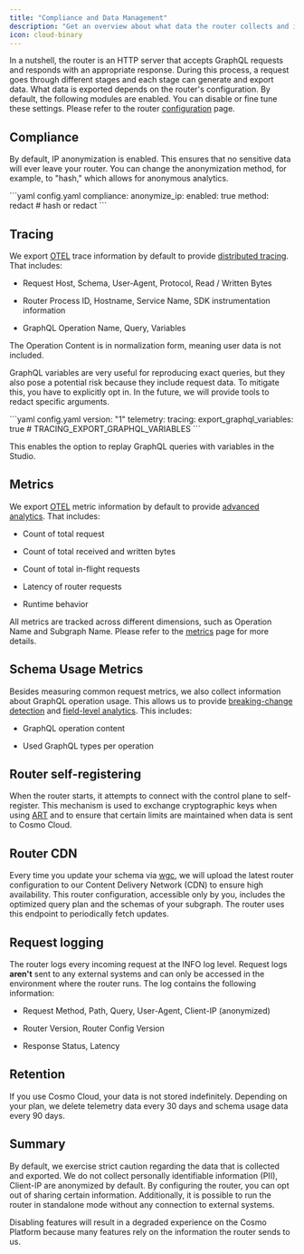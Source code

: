 ```yaml
---
title: "Compliance and Data Management"
description: "Get an overview about what data the router collects and its purposes. Learn to adjust configurations to ensure stringent data privacy management."
icon: cloud-binary
---
```



In a nutshell, the router is an HTTP server that accepts GraphQL requests and responds with an appropriate response. During this process, a request goes through different stages and each stage can generate and export data. What data is exported depends on the router's configuration. By default, the following modules are enabled. You can disable or fine tune these settings. Please refer to the router [configuration](/router/configuration) page.

## Compliance

By default, IP anonymization is enabled. This ensures that no sensitive data will ever leave your router. You can change the anonymization method, for example, to "hash," which allows for anonymous analytics.

<CodeGroup>
  ```yaml config.yaml
  compliance:
    anonymize_ip:
      enabled: true
      method: redact # hash or redact
  ```
</CodeGroup>

## Tracing

We export [OTEL](https://opentelemetry.io/) trace information by default to provide [distributed tracing](/studio/analytics/distributed-tracing). That includes:

* Request Host, Schema, User-Agent, Protocol, Read / Written Bytes

* Router Process ID, Hostname, Service Name, SDK instrumentation information

* GraphQL Operation Name, Query, Variables

The Operation Content is in normalization form, meaning user data is not included.

GraphQL variables are very useful for reproducing exact queries, but they also pose a potential risk because they include request data. To mitigate this, you have to explicitly opt in. In the future, we will provide tools to redact specific arguments.

<CodeGroup>
  ```yaml config.yaml
  version: "1"
  telemetry:
    tracing:
        export_graphql_variables: true # TRACING_EXPORT_GRAPHQL_VARIABLES
  ```
</CodeGroup>

This enables the option to replay GraphQL queries with variables in the Studio.

## Metrics

We export [OTEL](https://opentelemetry.io/) metric information by default to provide [advanced analytics](/studio/analytics). That includes:

* Count of total request

* Count of total received and written bytes

* Count of total in-flight requests

* Latency of router requests

* Runtime behavior

All metrics are tracked across different dimensions, such as Operation Name and Subgraph Name. Please refer to the [metrics](/router/metrics-and-monitoring#dimensions) page for more details.

## Schema Usage Metrics

Besides measuring common request metrics, we also collect information about GraphQL operation usage. This allows us to provide [breaking-change detection](/studio/schema-checks) and [field-level analytics](/studio/analytics/schema-field-usage). This includes:

* GraphQL operation content

* Used GraphQL types per operation

## Router self-registering

When the router starts, it attempts to connect with the control plane to self-register. This mechanism is used to exchange cryptographic keys when using [ART](/router/advanced-request-tracing-art) and to ensure that certain limits are maintained when data is sent to Cosmo Cloud.

## Router CDN

Every time you update your schema via [wgc](/cli/intro), we will upload the latest router configuration to our Content Delivery Network (CDN) to ensure high availability. This router configuration, accessible only by you, includes the optimized query plan and the schemas of your subgraph. The router uses this endpoint to periodically fetch updates.

## Request logging

The router logs every incoming request at the INFO log level. Request logs **aren't** sent to any external systems and can only be accessed in the environment where the router runs. The log contains the following information:

* Request Method, Path, Query, User-Agent, Client-IP (anonymized)

* Router Version, Router Config Version

* Response Status, Latency

## Retention

If you use Cosmo Cloud, your data is not stored indefinitely. Depending on your plan, we delete telemetry data every 30 days and schema usage data every 90 days.

## Summary

By default, we exercise strict caution regarding the data that is collected and exported. We do not collect personally identifiable information (PII), Client-IP are anonymized by default. By configuring the router, you can opt out of sharing certain information. Additionally, it is possible to run the router in standalone mode without any connection to external systems.

<Note>
  Disabling features will result in a degraded experience on the Cosmo Platform because many features rely on the information the router sends to us.
</Note>
